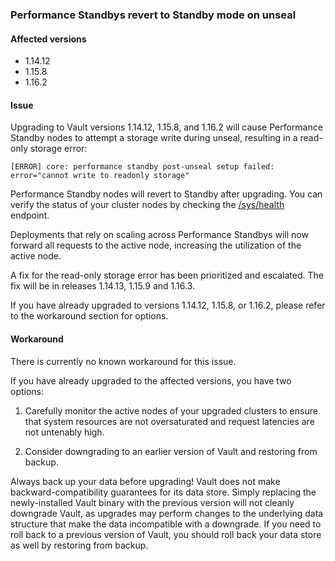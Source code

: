 ### Performance Standbys revert to Standby mode on unseal

#### Affected versions

- 1.14.12
- 1.15.8
- 1.16.2

#### Issue

Upgrading to Vault versions 1.14.12, 1.15.8, and 1.16.2 will cause Performance
Standby nodes to attempt a storage write during unseal, resulting in a read-only
storage error:

```
[ERROR] core: performance standby post-unseal setup failed: error="cannot write to readonly storage"
```

Performance Standby nodes will revert to Standby after upgrading. You can verify
the status of your cluster nodes by checking the
[/sys/health](/vault/api-docs/system/health) endpoint.

Deployments that rely on scaling across Performance Standbys will now forward
all requests to the active node, increasing the utilization of the active node.

A fix for the read-only storage error has been prioritized and escalated. The
fix will be in releases 1.14.13, 1.15.9 and 1.16.3.

<Warning title="Important">
If you have already upgraded to versions 1.14.12, 1.15.8, or 1.16.2, please
refer to the workaround section for options.
</Warning>

#### Workaround

There is currently no known workaround for this issue.

If you have already upgraded to the affected versions, you have two options:

1. Carefully monitor the active nodes of your upgraded clusters to ensure that
system resources are not oversaturated and request latencies are not untenably
high.

2. Consider downgrading to an earlier version of Vault and restoring from backup.

<Note title="Important">
Always back up your data before upgrading! Vault does not make
backward-compatibility guarantees for its data store. Simply replacing the
newly-installed Vault binary with the previous version will not cleanly
downgrade Vault, as upgrades may perform changes to the underlying data
structure that make the data incompatible with a downgrade. If you need to roll
back to a previous version of Vault, you should roll back your data store as
well by restoring from backup.
</Note>

